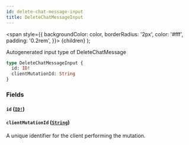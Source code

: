 ```yaml
---
id: delete-chat-message-input
title: DeleteChatMessageInput
---
```


<span
style={{
      backgroundColor: color,
      borderRadius: '2px',
      color: '#fff',
      padding: '0.2rem',
    }}>
{children}
</span>
);

Autogenerated input type of DeleteChatMessage

```graphql
type DeleteChatMessageInput {
  id: ID!
  clientMutationId: String
}
```

### Fields

#### `id` ([`ID!`](/api/scalars/id))

#### `clientMutationId` ([`String`](/api/scalars/string))

A unique identifier for the client performing the mutation.
